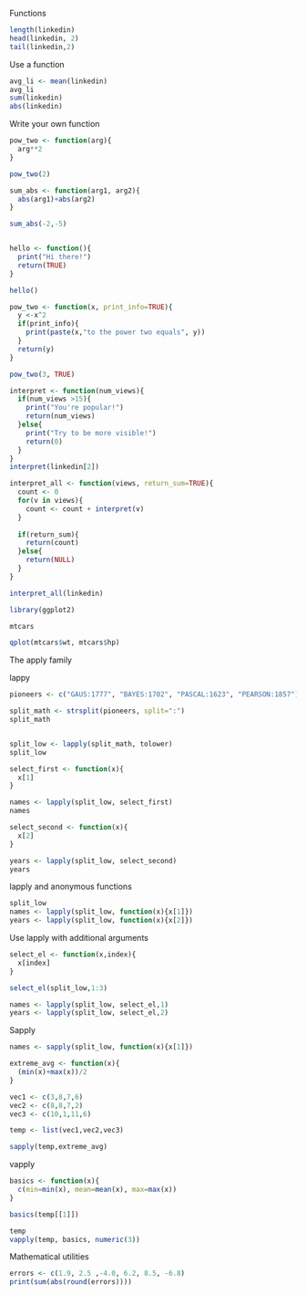 Functions

```{r}
length(linkedin)
head(linkedin, 2)
tail(linkedin,2)
```

Use a function

```{r}
avg_li <- mean(linkedin)
avg_li
sum(linkedin)
abs(linkedin)
```
Write your own function

```{r}
pow_two <- function(arg){
  arg**2
}

pow_two(2)

sum_abs <- function(arg1, arg2){
  abs(arg1)+abs(arg2)
}

sum_abs(-2,-5)


hello <- function(){
  print("Hi there!")
  return(TRUE)
}

hello()

pow_two <- function(x, print_info=TRUE){
  y <-x^2
  if(print_info){
    print(paste(x,"to the power two equals", y))
  }
  return(y)
}

pow_two(3, TRUE)

interpret <- function(num_views){
  if(num_views >15){
    print("You're popular!")
    return(num_views)
  }else{
    print("Try to be more visible!")
    return(0)
  }
}
interpret(linkedin[2])

interpret_all <- function(views, return_sum=TRUE){
  count <- 0
  for(v in views){
    count <- count + interpret(v)
  }
  
  if(return_sum){
    return(count)
  }else{
    return(NULL)
  }
}

interpret_all(linkedin)
```

```{r}
library(ggplot2)

mtcars

qplot(mtcars$wt, mtcars$hp)
```
The apply family

lappy

```{r}
pioneers <- c("GAUS:1777", "BAYES:1702", "PASCAL:1623", "PEARSON:1857")

split_math <- strsplit(pioneers, split=":")
split_math


split_low <- lapply(split_math, tolower)
split_low

select_first <- function(x){
  x[1]
}

names <- lapply(split_low, select_first)
names

select_second <- function(x){
  x[2]
}

years <- lapply(split_low, select_second)
years
```
lapply and anonymous functions

```{r}
split_low
names <- lapply(split_low, function(x){x[1]})
years <- lapply(split_low, function(x){x[2]})

```

Use lapply with additional arguments

```{r}
select_el <- function(x,index){
  x[index]
}

select_el(split_low,1:3)

names <- lapply(split_low, select_el,1)
years <- lapply(split_low, select_el,2)
```

Sapply

```{r}
names <- sapply(split_low, function(x){x[1]})

extreme_avg <- function(x){
  (min(x)+max(x))/2
}

vec1 <- c(3,8,7,6)
vec2 <- c(8,8,7,2)
vec3 <- c(10,1,11,6)

temp <- list(vec1,vec2,vec3)

sapply(temp,extreme_avg)
```
vapply

```{r}
basics <- function(x){
  c(min=min(x), mean=mean(x), max=max(x))
}

basics(temp[[1]])

temp
vapply(temp, basics, numeric(3))

```

Mathematical utilities

```{r}
errors <- c(1.9, 2.5 ,-4.0, 6.2, 8.5, -6.8)
print(sum(abs(round(errors))))
```

